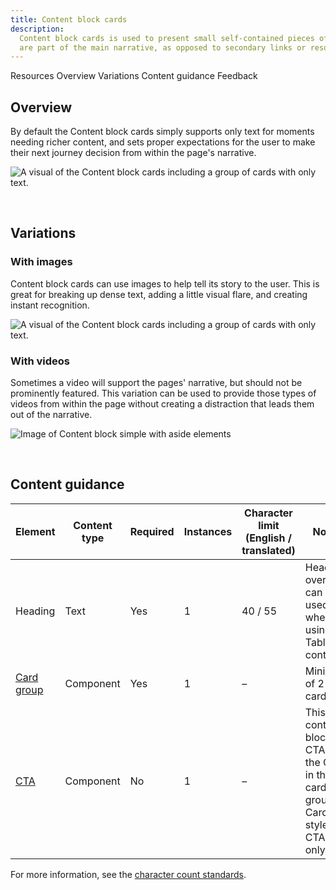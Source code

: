 ```yaml
---
title: Content block cards
description:
  Content block cards is used to present small self-contained pieces of information as cards. Use this when the cards
  are part of the main narrative, as opposed to secondary links or resources.
---
```



<ComponentDescription name="Content block cards" type="layout" />

<AnchorLinks>

<AnchorLink>Resources</AnchorLink>
<AnchorLink>Overview</AnchorLink>
<AnchorLink>Variations</AnchorLink>
<AnchorLink>Content guidance</AnchorLink>
<AnchorLink>Feedback</AnchorLink>

</AnchorLinks>

<ResourceLinks name="Content block cards" type="layout" />

## Overview

By default the Content block cards simply supports only text for moments needing richer content, and sets proper
expectations for the user to make their next journey decision from within the page's narrative.

![A visual of the Content block cards including a group of cards with only text.](../../images/pattern/content-block-with-cards/content-block-with-cards.jpg)

<br />

## Variations

### With images

Content block cards can use images to help tell its story to the user. This is great for breaking up dense text, adding
a little visual flare, and creating instant recognition.

![A visual of the Content block cards including a group of cards with only text.](../../images/pattern/content-block-with-cards/content-block-with-cards-with-images.jpg)

### With videos

Sometimes a video will support the pages' narrative, but should not be prominently featured. This variation can be used
to provide those types of videos from within the page without creating a distraction that leads them out of the
narrative.

![Image of Content block simple with aside elements](../../images/pattern/content-block-with-cards/content-block-with-cards-with-videos.jpg)

<br />

## Content guidance

| Element                                                                  | Content type | Required | Instances | Character limit <br/>(English / translated) | Notes                                                                            |
| ------------------------------------------------------------------------ | ------------ | -------- | --------- | ------------------------------------------- | -------------------------------------------------------------------------------- |
| Heading                                                                  | Text         | Yes      | 1         | 40 / 55                                     | Heading override can be used when using Table of contents.                       |
| [Card group](https://www.ibm.com/standards/carbon/components/card-group) | Component    | Yes      | 1         | –                                           | Minimum of 2 cards.                                                              |
| [CTA](https://www.ibm.com/standards/carbon/components/cta#card)          | Component    | No       | 1         | –                                           | This is a content block CTA, not the CTA in the card group. Card style CTA only. |

For more information, see the [character count standards](https://www.ibm.com/standards/carbon/guidelines/content/#character-count-standards).

<ComponentFooter name="Content block cards" type="layout" />
